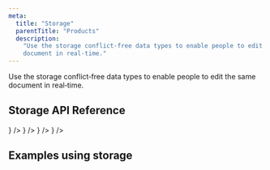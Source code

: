 ```yaml
---
meta:
  title: "Storage"
  parentTitle: "Products"
  description:
    "Use the storage conflict‑free data types to enable people to edit the same
    document in real‑time."
---
```


Use the storage conflict‑free data types to enable people to edit the same
document in real‑time.

## Storage API Reference

<ListGrid columns={3}>
  <DocsCard
    type="technology"
    title="JavaScript"
    href="/docs/api-reference/liveblocks-client#Storage"
    description="@liveblocks/client"
    visual={<DocsJavascriptIcon />}
  />
  <DocsCard
    type="technology"
    title="React"
    href="/docs/api-reference/liveblocks-react#Storage"
    description="@liveblocks/react"
    visual={<DocsReactIcon />}
  />
  <DocsCard
    type="technology"
    title="Redux"
    href="/docs/api-reference/liveblocks-redux#enhancer-option-storage-mapping"
    description="@liveblocks/redux"
    visual={<DocsReduxIcon />}
  />
  <DocsCard
    type="technology"
    title="Zustand"
    href="/docs/api-reference/liveblocks-zustand#middleware-option-storage-mapping"
    description="@liveblocks/zustand"
    visual={
      <img
        alt=""
        src="/assets/zustand.png"
        width={24}
        height={24}
        loading="lazy"
      />
    }
  />
</ListGrid>

## Examples using storage

<ListGrid columns={2}>
  <ExampleCard
    example={{
      title: "Collaborative Todo List",
      slug: "collaborative-todo-list",
      image: "/images/examples/thumbnails/live-cursors-chat.jpg",
    }}
    technologies={["nextjs", "redux", "zustand", "javascript", "react-native"]}
    openInNewWindow
  />
  <ExampleCard
    example={{
      title: "Collaborative Block Text Editor",
      slug: "block-text-editor-advanced",
      image: "/images/examples/thumbnails/block-text-editor-advanced.jpg",
      advanced: true,
    }}
    technologies={["nextjs"]}
    openInNewWindow
  />
  <ExampleCard
    example={{
      title: "Collaborative Spreadsheet",
      slug: "collaborative-spreadsheet-advanced",
      image:
        "/images/examples/thumbnails/collaborative-spreadsheet-advanced.jpg",
      advanced: true,
    }}
    technologies={["nextjs"]}
    openInNewWindow
  />
  <ExampleCard
    example={{
      title: "Collaborative Whiteboard",
      slug: "collaborative-whiteboard-advanced",
      image:
        "/images/examples/thumbnails/collaborative-whiteboard-advanced.jpg",
      advanced: true,
    }}
    technologies={["nextjs"]}
    openInNewWindow
  />
</ListGrid>
